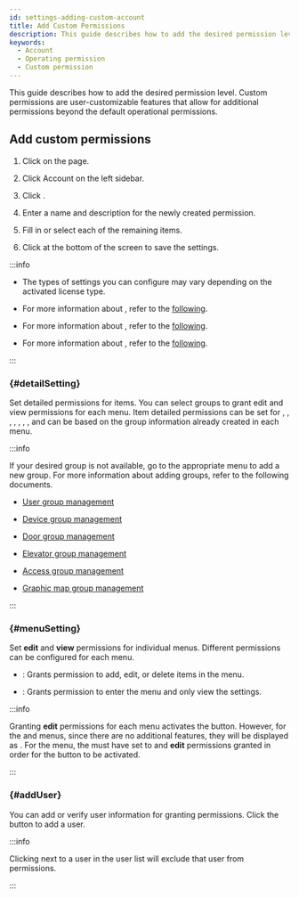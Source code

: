 ```yaml
---
id: settings-adding-custom-account
title: Add Custom Permissions
description: This guide describes how to add the desired permission level.
keywords:
  - Account
  - Operating permission
  - Custom permission
---
```


This guide describes how to add the desired permission level. Custom permissions are user-customizable features that allow for additional permissions beyond the default operational permissions.

## Add custom permissions

1. Click <Cmd sid='shell.header.setting' /> on the <Cmd sid='shell.header.launcher' /> page.

2. Click <Cmd>Account</Cmd> on the left sidebar.

3. Click <Cmd sid='setting.account.addCustomOperator' product='2' />.

4. Enter a name and description for the newly created permission.

5. Fill in or select each of the remaining items.

6. Click <Cmd sid='button.apply' product='2' /> at the bottom of the screen to save the settings.

:::info

* The types of <Cmd sid='settings.account.menu.setting' product='2' /> settings you can configure may vary depending on the activated license type.

* For more information about <Cmd sid='settings.account.menu.detailSetting' product='2' />, refer to the [following](#detailSetting).

* For more information about <Cmd sid='settings.account.menu.setting' product='2' />, refer to the [following](#menuSetting).

* For more information about <Cmd sid='settings.account.addUser' product='2' />, refer to the [following](#addUser).

:::

### <Cmd sid='settings.account.menu.detailSetting' product='2' /> {#detailSetting}

Set detailed permissions for items. You can select groups to grant edit and view permissions for each menu. Item detailed permissions can be set for <Cmd sid='common.permission.module.userGroup' product='2' />, <Cmd sid='common.permission.module.deviceGroup' product='2' />, <Cmd sid='common.permission.module.doorGroup' product='2' />, <Cmd sid='common.permission.module.elevatorGroup' product='2' />, <Cmd sid='common.permission.module.accessGroup' product='2' />, <Cmd sid='common.permission.module.zoneType' product='2' />, <Cmd sid='audit.menu.graphicMap' product='2' />, and can be based on the group information already created in each menu.

:::info

If your desired group is not available, go to the appropriate menu to add a new group. For more information about adding groups, refer to the following documents.

* [User group management](user-group-manage)

* [Device group management](settings-manage-device-group)

* [Door group management](settings-manage-door-group)

* [Elevator group management](settings-manage-elevators-group)

* [Access group management](#)

* [Graphic map group management](#)

:::

### <Cmd sid='settings.account.menu.setting' product='2' /> {#menuSetting}

Set **edit** and **view** permissions for individual menus. Different permissions can be configured for each menu.

* <Cmd sid='common.editRead' product='2' />: Grants permission to add, edit, or delete items in the menu.

* <Cmd sid='common.read' product='2' />: Grants permission to enter the menu and only view the settings.

:::info

Granting **edit** permissions for each menu activates the <Cmd sid='button.add' product='2' /> button. However, for the <Cmd sid='shell.header.dashboard' /> and <Cmd sid='shell.header.setting' /> menus, since there are no additional features, they will be displayed as <Cmd sid='setting.account.menu.canCreate.na' product='2' />. For the <Cmd sid='common.permission.module.ac' product='2' /> menu, the <Cmd sid='settings.account.menu.detailSetting' product='2' /> must have <Cmd sid='common.permission.module.accessGroup' product='2' /> set to <Cmd sid='setting.account.menu.detailPriv.allAC' product='2' /> and **edit** permissions granted in order for the <Cmd sid='button.add' product='2' /> button to be activated.

:::

### <Cmd sid='settings.account.addUser' product='2' /> {#addUser}

You can add or verify user information for granting permissions. Click the <Cmd sid='button.plusAdd' product='2' /> button to add a user.

:::info

Clicking <IcTrash2 /> next to a user in the user list will exclude that user from permissions.

:::
